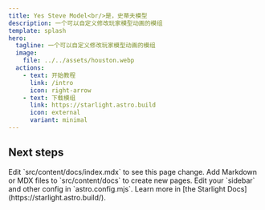 ```yaml
---
title: Yes Steve Model<br/>是，史蒂夫模型
description: 一个可以自定义修改玩家模型动画的模组
template: splash
hero:
  tagline: 一个可以自定义修改玩家模型动画的模组
  image:
    file: ../../assets/houston.webp
  actions:
    - text: 开始教程
      link: /intro
      icon: right-arrow
    - text: 下载模组
      link: https://starlight.astro.build
      icon: external
      variant: minimal
---
```



## Next steps

<CardGrid stagger>
  <Card title="Update content" icon="pencil">
    Edit `src/content/docs/index.mdx` to see this page change.
  </Card>
  <Card title="Add new content" icon="add-document">
    Add Markdown or MDX files to `src/content/docs` to create new pages.
  </Card>
  <Card title="Configure your site" icon="setting">
    Edit your `sidebar` and other config in `astro.config.mjs`.
  </Card>
  <Card title="Read the docs" icon="open-book">
    Learn more in [the Starlight Docs](https://starlight.astro.build/).
  </Card>
</CardGrid>
